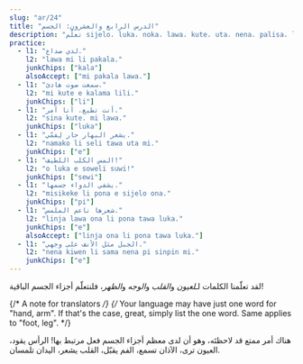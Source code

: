 ```yaml
---
slug: "ar/24"
title: "الدرس الرابع والعشرون: الجسم"
description: "تعلّم sijelo، luka، noka، lawa، kute، uta، nena، palisa، linja!"
practice:
  - l1: "لدي صداع."
    l2: "lawa mi li pakala."
    junkChips: ["kala"]
    alsoAccept: ["mi pakala lawa."]
  - l1: "سمعت صوت هادئ."
    l2: "mi kute e kalama lili."
    junkChips: ["li"]
  - l1: "أنت تطيع. أنا آمر."
    l2: "sina kute. mi lawa."
    junkChips: ["luka"]
  - l1: "يشعر البهار حار لِفمّي."
    l2: "namako li seli tawa uta mi."
    junkChips: ["e"]
  - l1: "المس الكلب اللطيف!"
    l2: "o luka e soweli suwi!"
    junkChips: ["sewi"]
  - l1: "يشفي الدواء جسمها."
    l2: "misikeke li pona e sijelo ona."
    junkChips: ["pi"]
  - l1: "شعرها ناعم الملمس."
    l2: "linja lawa ona li pona tawa luka."
    junkChips: ["e"]
    alsoAccept: ["linja ona li pona tawa luka."]
  - l1: "الجبل مثل الأنف على وجهي."
    l2: "nena kiwen li sama nena pi sinpin mi."
    junkChips: ["e"]
---
```



لقد تعلّمنا الكلمات لـ*لعيون* و*القلب* و*الوجه* و*الظهر*، فلنتعلّم أجزاء الجسم الباقية!

<List>
  <Word sl="lawa" m="رأس؛ القيادة" />
  <Word sl="kute" m="أذن؛ السمع" />
  <Word sl="nena" m="نتوء، مثل أنف أو جبل" />
  <Word sl="uta" m="فم، شفة؛ التقبيل، العضّ" />
  <Word sl="sijelo" m="جسم" />
  <Word sl="luka" m="يد؛ اللمس" />
  <Word sl="noka" m="رِجل، قدم" />
  <Word sl="palisa" m="شيء طويل وصلب، مثل غصن أو عصاة" />
  <Word sl="linja" m="شيء طويل ومرن، مثل حبل أو خيط" />
</List>

{/* A note for translators */}
{/*
  Your language may have just one word for "hand, arm".
  If that's the case, great, simply list the one word.
  Same applies to "foot, leg".
*/}

هناك أمر ممتع قد لاحظتَه، وهو أن لدى معظم أجزاء الجسم فعل مرتبط بها! الرأس يقود، العيون ترى، الآذان تسمع، الفم يقبّل، القلب يشعر، اليدان تلمسان.

<List>
    <Sentence sl="mi wile suli e linja lawa mi." m="أريد أن أطيل شعري." />
  <Sentence sl="jan lawa mi li kute e toki ike mi." m="سمع مديري كلامي السيّء." />
  <Sentence sl="ilo lukin li pana e sitelen ante." m="تعرض المرآة صورة معكوسة." />
  <Sentence sl="sijelo mi li wile e lape." m="يحتاج جسمي إلى الاستراح." />
  <Sentence sl="palisa luka mi li suli. palisa noka mi li lili." m="أصابع يدي أكبر من أصابع قدمي." />
</List>

<Practice exercises={frontmatter.practice} />
